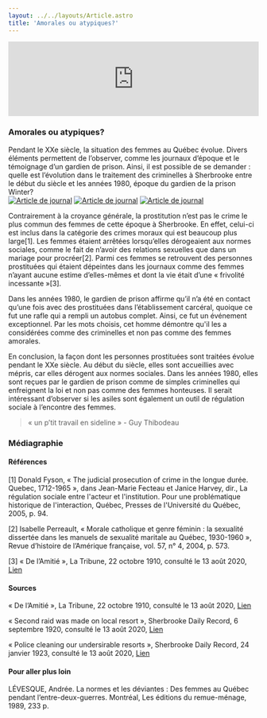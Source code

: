 ```yaml
---
layout: ../../layouts/Article.astro
title: 'Amorales ou atypiques?'
---
```


<iframe width="100%" class="aspect-video" src="https://www.youtube.com/embed/75z1glPmq_8" title="YouTube video player" frameborder="0" allow="accelerometer; autoplay; clipboard-write; encrypted-media; gyroscope; picture-in-picture; web-share" allowfullscreen></iframe>
<Text>
  <h3>Amorales ou atypiques?</h3>
  Pendant le XXe siècle, la situation des femmes au Québec évolue. Divers éléments permettent de l’observer, comme les journaux d’époque et le témoignage d’un gardien de prison. Ainsi, il est possible de se demander : quelle est l’évolution dans le traitement des criminelles à Sherbrooke entre le début du siècle et les années 1980, époque du gardien de la prison Winter?

<div class="grid grid-cols-3 items-center">
  <a href="/assets/img/Capture-d’écran-le-2020-08-14-à-12.56.44.png" target="_blank"><img src="/assets/img/Capture-d’écran-le-2020-08-14-à-12.56.44.png" alt="Article de journal" class="mx-auto" /></a>
  <a href="/assets/img/Capture-d’écran-le-2020-08-14-à-12.05.43.png" target="_blank"><img src="/assets/img/Capture-d’écran-le-2020-08-14-à-12.05.43.png" alt="Article de journal"  class="mx-auto" /></a>
  <a href="/assets/img/Capture-d’écran-le-2020-08-14-à-11.57.14.png" target="_blank"><img src="/assets/img/Capture-d’écran-le-2020-08-14-à-11.57.14.png" alt="Article de journal"  class="mx-auto" /></a>
</div>

Contrairement à la croyance générale, la prostitution n’est pas le crime le plus commun des femmes de cette époque à Sherbrooke. En effet, celui-ci est inclus dans la catégorie des crimes moraux qui est beaucoup plus large[1]. Les femmes étaient arrêtées lorsqu’elles dérogeaient aux normes sociales, comme le fait de n’avoir des relations sexuelles que dans un mariage pour procréer[2]. Parmi ces femmes se retrouvent des personnes prostituées qui étaient dépeintes dans les journaux comme des femmes n’ayant aucune estime d’elles-mêmes et dont la vie était d’une « frivolité incessante »[3].

Dans les années 1980, le gardien de prison affirme qu’il n’a été en contact qu’une fois avec des prostituées dans l’établissement carcéral, quoique ce fut une rafle qui a rempli un autobus complet. Ainsi, ce fut un événement exceptionnel. Par les mots choisis, cet homme démontre qu'il les a considérées comme des criminelles et non pas comme des femmes amorales.

En conclusion, la façon dont les personnes prostituées sont traitées évolue pendant le XXe siècle. Au début du siècle, elles sont accueillies avec mépris, car elles dérogent aux normes sociales. Dans les années 1980, elles sont reçues par le gardien de prison comme de simples criminelles qui enfreignent la loi et non pas comme des femmes honteuses. Il serait intéressant d’observer si les asiles sont également un outil de régulation sociale à l’encontre des femmes.

<blockquote>
  « un p’tit travail en sideline » - Guy Thibodeau
</blockquote>
</Text>
<Chapitres 
  description=""
  chapitres={
    [
      {label: "Parole à la prison - Présentation", url: "/2020/parole-prison-1"},
      {label: "Prostitution", url: "/2020/parole-prison-2", current: true},
      {label: "Évasion", url: "/2020/parole-prison-3"},
      {label: "Conditions de vie", url: "/2020/parole-prison-4"},
    ]
  }
/>

<div class="p-10 lg:p-24 py-5 lg:py-12 text-sm bg-gray-400">
  <h3>Médiagraphie</h3>
<h4>Références</h4>
[1] Donald Fyson, « The judicial prosecution of crime in the longue durée. Quebec, 1712-1965 », dans Jean-Marie Fecteau et Janice Harvey, dir., La régulation sociale entre l'acteur et l'institution. Pour une problématique historique de l'interaction, Québec, Presses de l'Université du Québec, 2005, p. 94.

[2] Isabelle Perreault, « Morale catholique et genre féminin : la sexualité dissertée dans les manuels de sexualité maritale au Québec, 1930-1960 », Revue d’histoire de l’Amérique française, vol. 57, n° 4, 2004, p. 573.

[3] « De l’Amitié », La Tribune, 22 octobre 1910, consulté le 13 août 2020,  <a href="http://numerique.banq.qc.ca/patrimoine/details/52327/3502980?docsearchtext=prostitu%C3%A9e">Lien</a>
 
<h4>Sources</h4>
« De l’Amitié », La Tribune, 22 octobre 1910, consulté le 13 août 2020,  <a href="http://numerique.banq.qc.ca/patrimoine/details/52327/3502980?docsearchtext=prostitu%C3%A9e">Lien</a>

« Second raid was made on local resort », Sherbrooke Daily Record, 6 septembre 1920, consulté le 13 août 2020,  <a href="http://numerique.banq.qc.ca/patrimoine/details/52327/3100047">Lien</a>

« Police cleaning our undersirable resorts », Sherbrooke Daily Record, 24 janvier 1923, consulté le 13 août 2020,  <a href="http://numerique.banq.qc.ca/patrimoine/details/52327/3102291">Lien</a>

<h4>Pour aller plus loin</h4>
LÉVESQUE, Andrée. La normes et les déviantes : Des femmes au Québec pendant l’entre-deux-guerres. Montréal, Les éditions du remue-ménage, 1989, 233 p.
</div>